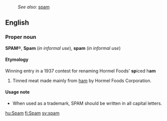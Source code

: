 :''See also:'' [[spam]]
{{wikipedia}}
==English==
===Proper noun===
'''SPAM'''&reg;, '''Spam''' (''in informal use''), '''spam''' (''in informal use'')

====Etymology====
Winning entry in a 1937 contest for renaming Hormel Foods' '''sp'''iced h'''am'''

#Tinned meat made mainly from [[ham]] by Hormel Foods Corporation.

====Usage note====
*When used as a trademark, SPAM should be written in all capital letters.

[[hu:Spam]]
[[fi:Spam]]
[[sv:spam]]
